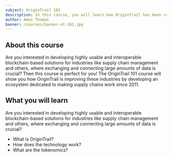 ```yaml
---
subject: OriginTrail 101
description: In this course, you will learn how OriginTrail has been revolutionizing supply chains since 2011 and how you can make their blockchain-based solutions work for you!
author: Amos Thomas
banner: /courses/banner-ot-101.jpg
---
```


## About this course

Are you interested in developing highly usable and interoperable blockchain-based solutions for industries like supply chain management and others, where exchanging and connecting large amounts of data is crucial? Then this course is perfect for you! The OriginTrail 101 course will show you how OriginTrail is improving these industries by developing an ecosystem dedicated to making supply chains work since 2011.

## What you will learn

Are you interested in developing highly usable and interoperable blockchain-based solutions for industries like supply chain management and others, where exchanging and connecting large amounts of data is crucial?

- What is OriginTrail? 
- How does the technology work?
- What are the tokenomics? 
